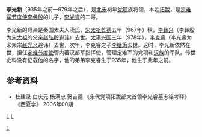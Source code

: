 '''李光新'''（935年之前—979年之后），是[[北宋|北宋]]初年[[党项|党项]]族将领，本姓[[拓跋|拓跋]]，是[[定难军|定难军]][[节度使|节度使]][[李彝殷|李彝殷]]的儿子，[[李光睿|李光睿]]的二哥。

李光新的母亲是秦国太夫人渎氏，[[宋太祖|宋太祖]][[乾德_(北宋)|乾德]]五年（967年）秋，[[李彝兴|李彝兴]]（李彝殷为[[宋太祖|宋太祖]]的父亲[[赵弘殷|赵弘殷]][[避讳|避讳]]）去世。[[太平兴国|太平兴国]]三年（978年），[[李克睿|李克睿]]（李光睿为宋太宗[[赵光义|赵光义]]避讳）去世，次年，李克睿之子[[李继筠_(北宋)|李继筠]]去世。这时，李光新依然在世，担任[[定难节度使|定难节度使]]管内蕃汉都军指挥使，管理定难军的党项和[[汉族|汉族]]的军队。传世史料没有记载他的名字，他的弟弟李克睿生于935年，他生于此年之前。

==参考资料==
*杜建录 白庆元 杨满忠 贺吉德 《宋代党项拓跋部大首领李光睿墓志铭考释》 《西夏学》 2006年00期

[[category:宋朝军事人物|L]]
[[category:北宋地方官員|L]]
[[Category:北宋党项人|L]]